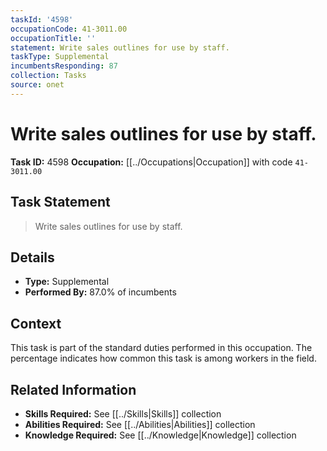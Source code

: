 ```yaml
---
taskId: '4598'
occupationCode: 41-3011.00
occupationTitle: ''
statement: Write sales outlines for use by staff.
taskType: Supplemental
incumbentsResponding: 87
collection: Tasks
source: onet
---
```

# Write sales outlines for use by staff.

**Task ID:** 4598
**Occupation:** [[../Occupations|Occupation]] with code `41-3011.00`

## Task Statement

> Write sales outlines for use by staff.

## Details

- **Type:** Supplemental
- **Performed By:** 87.0% of incumbents

## Context

This task is part of the standard duties performed in this occupation. The percentage indicates how common this task is among workers in the field.

## Related Information

- **Skills Required:** See [[../Skills|Skills]] collection
- **Abilities Required:** See [[../Abilities|Abilities]] collection
- **Knowledge Required:** See [[../Knowledge|Knowledge]] collection

